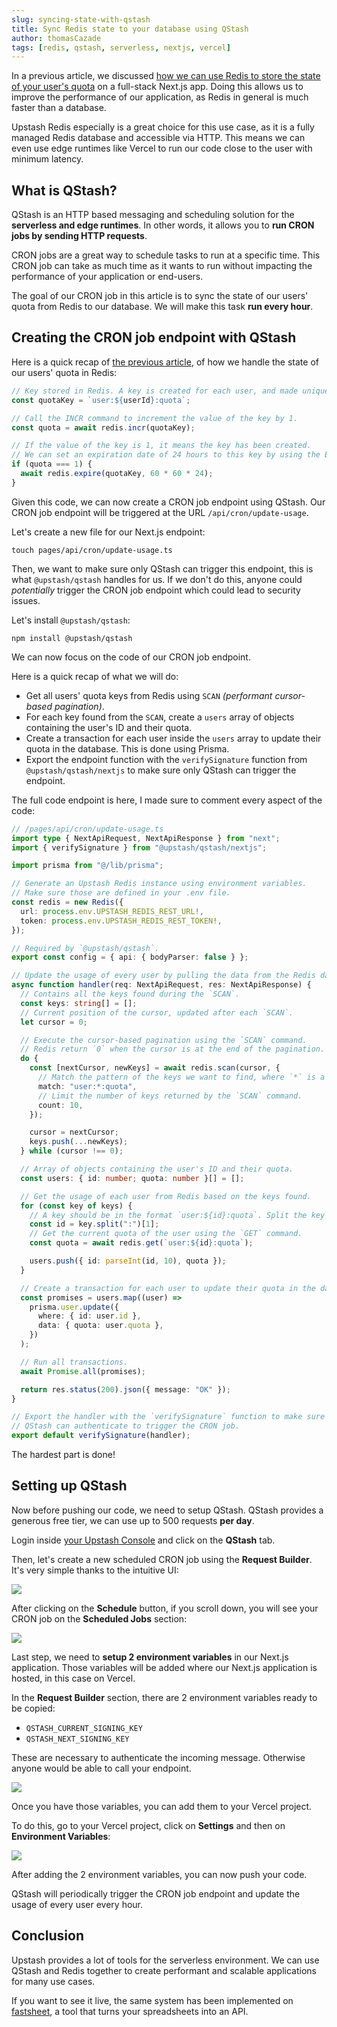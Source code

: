 ```yaml
---
slug: syncing-state-with-qstash
title: Sync Redis state to your database using QStash
author: thomasCazade
tags: [redis, qstash, serverless, nextjs, vercel]
---
```


In a previous article, we discussed [how we can use Redis to store the state of your user's quota](/blog/quota-based-saas) on a full-stack Next.js app. Doing this allows us to improve the performance of our application, as Redis in general is much faster than a database.

Upstash Redis especially is a great choice for this use case, as it is a fully managed Redis database and accessible via HTTP. This means we can even use edge runtimes like Vercel to run our code close to the user with minimum latency.

## What is QStash?

QStash is an HTTP based messaging and scheduling solution for the **serverless and edge runtimes**. In other words, it allows you to **run CRON jobs by sending HTTP requests**.

CRON jobs are a great way to schedule tasks to run at a specific time. This CRON job can take as much time as it wants to run without impacting the performance of your application or end-users.

The goal of our CRON job in this article is to sync the state of our users' quota from Redis to our database. We will make this task **run every hour**.

## Creating the CRON job endpoint with QStash

Here is a quick recap of [the previous article](/blog/quota-based-saas), of how we handle the state of our users' quota in Redis:

```ts
// Key stored in Redis. A key is created for each user, and made unique by their ID.
const quotaKey = `user:${userId}:quota`;

// Call the INCR command to increment the value of the key by 1.
const quota = await redis.incr(quotaKey);

// If the value of the key is 1, it means the key has been created.
// We can set an expiration date of 24 hours to this key by using the EXPIRE command.
if (quota === 1) {
  await redis.expire(quotaKey, 60 * 60 * 24);
}
```

Given this code, we can now create a CRON job endpoint using QStash. Our CRON job endpoint will be triggered at the URL `/api/cron/update-usage`.

Let's create a new file for our Next.js endpoint:

```shell
touch pages/api/cron/update-usage.ts
```

Then, we want to make sure only QStash can trigger this endpoint, this is what `@upstash/qstash` handles for us. If we don't do this, anyone could _potentially_ trigger the CRON job endpoint which could lead to security issues.

Let's install `@upstash/qstash`:

```shell
npm install @upstash/qstash
```

We can now focus on the code of our CRON job endpoint.

Here is a quick recap of what we will do:

- Get all users' quota keys from Redis using `SCAN` _(performant cursor-based pagination)_.
- For each key found from the `SCAN`, create a `users` array of objects containing the user's ID and their quota.
- Create a transaction for each user inside the `users` array to update their quota in the database. This is done using Prisma.
- Export the endpoint function with the `verifySignature` function from `@upstash/qstash/nextjs` to make sure only QStash can trigger the endpoint.

The full code endpoint is here, I made sure to comment every aspect of the code:

```ts
// /pages/api/cron/update-usage.ts
import type { NextApiRequest, NextApiResponse } from "next";
import { verifySignature } from "@upstash/qstash/nextjs";

import prisma from "@/lib/prisma";

// Generate an Upstash Redis instance using environment variables.
// Make sure those are defined in your .env file.
const redis = new Redis({
  url: process.env.UPSTASH_REDIS_REST_URL!,
  token: process.env.UPSTASH_REDIS_REST_TOKEN!,
});

// Required by `@upstash/qstash`.
export const config = { api: { bodyParser: false } };

// Update the usage of every user by pulling the data from the Redis database into the Prisma database.
async function handler(req: NextApiRequest, res: NextApiResponse) {
  // Contains all the keys found during the `SCAN`.
  const keys: string[] = [];
  // Current position of the cursor, updated after each `SCAN`.
  let cursor = 0;

  // Execute the cursor-based pagination using the `SCAN` command.
  // Redis return `0` when the cursor is at the end of the pagination.
  do {
    const [nextCursor, newKeys] = await redis.scan(cursor, {
      // Match the pattern of the keys we want to find, where `*` is a wildcard.
      match: "user:*:quota",
      // Limit the number of keys returned by the `SCAN` command.
      count: 10,
    });

    cursor = nextCursor;
    keys.push(...newKeys);
  } while (cursor !== 0);

  // Array of objects containing the user's ID and their quota.
  const users: { id: number; quota: number }[] = [];

  // Get the usage of each user from Redis based on the keys found.
  for (const key of keys) {
    // A key should be in the format `user:${id}:quota`. Split the key to get the ID.
    const id = key.split(":")[1];
    // Get the current quota of the user using the `GET` command.
    const quota = await redis.get(`user:${id}:quota`);

    users.push({ id: parseInt(id, 10), quota });
  }

  // Create a transaction for each user to update their quota in the database.
  const promises = users.map((user) =>
    prisma.user.update({
      where: { id: user.id },
      data: { quota: user.quota },
    })
  );

  // Run all transactions.
  await Promise.all(promises);

  return res.status(200).json({ message: "OK" });
}

// Export the handler with the `verifySignature` function to make sure only
// QStash can authenticate to trigger the CRON job.
export default verifySignature(handler);
```

The hardest part is done!

## Setting up QStash

Now before pushing our code, we need to setup QStash. QStash provides a generous free tier, we can use up to 500 requests **per day**.

Login inside [your Upstash Console](https://console.upstash.com/) and click on the **QStash** tab.

Then, let's create a new scheduled CRON job using the **Request Builder**. It's very simple thanks to the intuitive UI:

![](/blog/syncing-state-with-qstash/upstash-qstash-setup.png)

After clicking on the **Schedule** button, if you scroll down, you will see your CRON job on the **Scheduled Jobs** section:

![](/blog/syncing-state-with-qstash/upstash-qstash-scheduled-jobs.png)

Last step, we need to **setup 2 environment variables** in our Next.js application. Those variables will be added where our Next.js application is hosted, in this case on Vercel.

In the **Request Builder** section, there are 2 environment variables ready to be copied:

- `QSTASH_CURRENT_SIGNING_KEY`
- `QSTASH_NEXT_SIGNING_KEY`

These are necessary to authenticate the incoming message. Otherwise anyone would be able to call your endpoint.

![](/blog/syncing-state-with-qstash/upstash-qstash-env-vars.png)

Once you have those variables, you can add them to your Vercel project.

To do this, go to your Vercel project, click on **Settings** and then on **Environment Variables**:

![](/blog/syncing-state-with-qstash/upstash-qstash-vercel-env-vars.png)

After adding the 2 environment variables, you can now push your code.

QStash will periodically trigger the CRON job endpoint and update the usage of every user every hour.

## Conclusion

Upstash provides a lot of tools for the serverless environment. We can use QStash and Redis together to create performant and scalable applications for many use cases.

If you want to see it live, the same system has been implemented on [fastsheet](https://fastsheet.co), a tool that turns your spreadsheets into an API.

